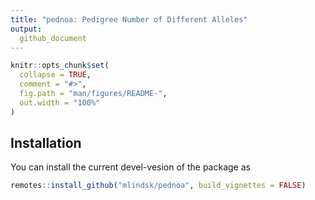 ```yaml
---
title: "pednoa: Pedigree Number of Different Alleles"
output:
  github_document
---
```



```r
knitr::opts_chunk$set(
  collapse = TRUE,
  comment = "#>",
  fig.path = "man/figures/README-",
  out.width = "100%"
)
```

<!-- badges: start -->
<!-- badges: end -->


## Installation

You can install the current devel-vesion of the package as

```r
remotes::install_github("mlindsk/pednoa", build_vignettes = FALSE)
```
